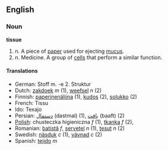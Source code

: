 ==English==

=== Noun ===
'''tissue'''

# n. A piece of [[paper]] used for ejecting [[mucus]].
# n. Medicine. A group of [[cell|cells]] that perform a similar function.

==== Translations ====
*German: Stoff m. -e 2. Struktur
*Dutch: [[zakdoek]] ''m'' (1), [[weefsel]] ''n'' (2)
*Finnish: [[paperinenäliina]] (1), [[kudos]] (2), [[solukko]] (2)
*French: Tissu
*Ido: Texajo
*Persian: [[دستمال]] (dastmal) (1), [[بافت]] (baaft) (2)
*[[Polish]]: chusteczka higieniczna ''f'' (1), [[tkanka]] ''f'' (2),
*Romanian: [[batistă]] ''f'', [[şerveţel]] ''n'' (1), [[ţesut]] ''n'' (2)
*Swedish: [[näsduk]] ''c'' (1), [[vävnad]] ''c'' (2)
*Spanish: [[tejido]] ''m''